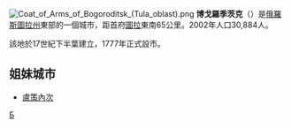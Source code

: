 {{unreferenced|time=2013-12-05T12:17:09+00:00}}
{{coord|53|46|N|38|08|E|display=title}}
[[File:Coat_of_Arms_of_Bogoroditsk_(Tula_oblast).png|right]]
'''博戈羅季茨克'''（{{lang-ru|Богоро́дицк}}）是[[俄羅斯|俄羅斯]][[圖拉州|圖拉州]]東部的一個城市，距首府[[圖拉_(圖拉州)|圖拉]]東南65公里。2002年人口30,884人。

該地於17世紀下半葉建立，1777年正式設市。

==姐妹城市==
* {{SVK}}[[盧策內次|盧策內次]]

{{圖拉州城市}}
{{Russia-geo-stub}}

[[Category:圖拉州城市|Б]]